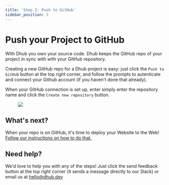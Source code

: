 ```yaml
---
title: 'Step 2: Push to GitHub'
sidebar_position: 3
---
```


# Push your Project to GitHub

With Dhub you own your source code. Dhub keeps the GitHub repo of your project in sync with with your GitHub repository.

Creating a new GitHub repo for a Dhub project is easy: just click the `Push to GitHub` button at the top right corner, and follow the prompts to autenticate and connect your Github account (if you haven't done that already).

When your GitHub connection is set up, enter simply enter the repository name and click the `Create new repository` button.

<figure style={{textAlign: 'center'}}>
  <img src={require('/img/create-repo.png').default} style={{width: '600px'}} />
</figure>

## What's next?

When your repo is on GitHub, it's time to deploy your Website to the Web! [Follow our instructions on how to do that.](deploy-website.mdx)

## Need help?

We'd love to help you with any of the steps! Just click the send feedback button at the top right corner (it sends a message directly to our Slack) or email us at [hello@dhub.dev](mailto:hello@dhub.dev)

